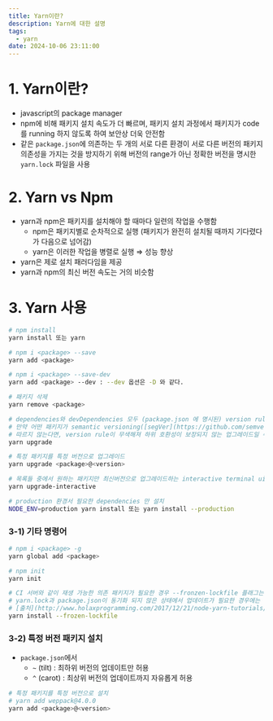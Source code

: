 ```yaml
---
title: Yarn이란?
description: Yarn에 대한 설명
tags:
  - yarn
date: 2024-10-06 23:11:00
---
```


# 1. Yarn이란?

- javascript의 package manager
- npm에 비해 패키지 설치 속도가 더 빠르며, 패키지 설치 과정에서 패키지가 code를 running 하지 않도록 하여 보안상 더욱 안전함
- 같은 `package.json`에 의존하는 두 개의 서로 다른 환경이 서로 다른 버전의 패키지 의존성을 가지는 것을 방지하기 위해 버전의 range가 아닌 정확한 버전을 명시한 `yarn.lock` 파일을 사용

# 2. Yarn vs Npm

- yarn과 npm은 패키지를 설치해야 할 때마다 일련의 작업을 수행함
  - npm은 패키지별로 순차적으로 실행 (패키지가 완전히 설치될 때까지 기다렸다가 다음으로 넘어감)
  - yarn은 이러한 작업을 병렬로 실행 ⇒ 성능 향상
- yarn은 제로 설치 패러다임을 제공
- yarn과 npm의 최신 버전 속도는 거의 비슷함

# 3. Yarn 사용

```bash
# npm install
yarn install 또는 yarn

# npm i <package> --save
yarn add <package>

# npm i <package> --save-dev
yarn add <package> --dev : --dev 옵션은 -D 와 같다.

# 패키지 삭제
yarn remove <package>

# dependencies와 devDependencies 모두 (package.json 에 명시된) version rule 에 따라 최신 버전으로 업그레이드.
# 만약 어떤 패키지가 semantic versioning([segVer](https://github.com/semver/semver/blob/master/semver.md))를
# 따르지 않는다면, version rule이 무색해져 하위 호환성이 보장되지 않는 업그레이드일 수도 있다.
yarn upgrade

# 특정 패키지를 특정 버전으로 업그레이드
yarn upgrade <package>@<version>

# 목록들 중에서 원하는 패키지만 최신버전으로 업그레이드하는 interactive terminal ui 를 제공한다.
yarn upgrade-interactive

# production 환경서 필요한 dependencies 만 설치
NODE_ENV=production yarn install 또는 yarn install --production
```

### 3-1) 기타 명령어

```bash
# npm i <package> -g
yarn global add <package>

# npm init
yarn init

# CI 서버와 같이 재생 가능한 의존 패키지가 필요한 경우 --fronzen-lockfile 플래그는 유용합니다.
# yarn.lock과 package.json이 동기화 되지 않은 상태에서 업데이트가 필요한 경우에는 설치를 실패하고 yarn.lock을 생성하지 않습니다.
# [출처](http://www.holaxprogramming.com/2017/12/21/node-yarn-tutorials/)
yarn install --frozen-lockfile
```

### 3-2) 특정 버전 패키지 설치

- `package.json`에서
  - `~` (tilt) : 최하위 버전의 업데이트만 허용
  - `^` (carot) : 최상위 버전의 업데이트까지 자유롭게 허용

```bash
# 특정 패키지를 특정 버전으로 설치
# yarn add weppack@4.0.0
yarn add <package>@<version>
```

